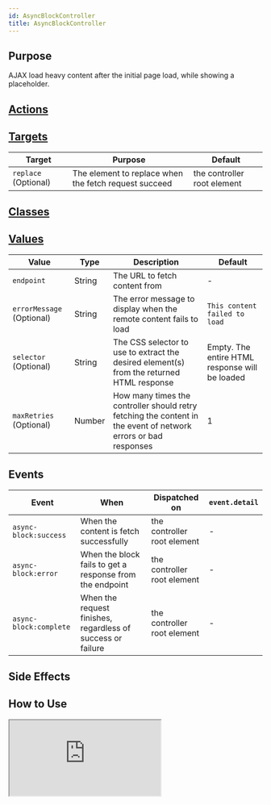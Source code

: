 ```yaml
---
id: AsyncBlockController
title: AsyncBlockController
---
```




## Purpose

AJAX load heavy content after the initial page load, while showing a placeholder.


## [Actions](https://stimulus.hotwire.dev/reference/actions)
<NoActions/>

## [Targets](https://stimulus.hotwire.dev/reference/targets)

| Target               | Purpose                                               | Default                     |
|----------------------|-------------------------------------------------------|-----------------------------|
| `replace` (Optional) | The element to replace when the fetch request succeed | the controller root element |

## [Classes](https://stimulus.hotwire.dev/reference/classes)
<NoClasses/>

## [Values](https://stimulus.hotwire.dev/reference/values)

| Value                     | Type   | Description                                                                                                     | Default                                        |
|---------------------------|--------|-----------------------------------------------------------------------------------------------------------------|------------------------------------------------|
| `endpoint`                | String | The URL to fetch content from                                                                                   | -                                              |
| `errorMessage` (Optional) | String | The error message to display when the remote content fails to load                                              | `This content failed to load`                  |
| `selector` (Optional)     | String | The CSS selector to use to extract the desired element(s) from the returned HTML response                       | Empty. The entire HTML response will be loaded |
| `maxRetries` (Optional)   | Number | How many times the controller should retry fetching the content in the event of network errors or bad responses | 1                                              |

## Events

| Event                  | When                                                        | Dispatched on               | `event.detail` |
|------------------------|-------------------------------------------------------------|-----------------------------|----------------|
| `async-block:success`  | When the content is fetch successfully                      | the controller root element | -              |
| `async-block:error`    | When the block fails to get a response from the endpoint    | the controller root element | -              |
| `async-block:complete` | When the request finishes, regardless of success or failure | the controller root element | -              |

## Side Effects
<NoSideEffects/>



## How to Use

<iframe
  src="https://stimulus-library.netlify.app/controllers/async_block_controller.html"
  style={{width: "100%", height: "500px", border: "0", borderRadius: "4px", overflow: "hidden"}}
  sandbox="allow-forms allow-modals allow-popups allow-presentation allow-same-origin allow-scripts"
/>


The controller will send out a fetch request, and on success will replace the block with the HTML content of the response.

## See Also

[Lazy Block Controller](./LazyBlockController)
[Load Block Controller](./LoadBlockController)
[Poll Block Controller](./PollBlockController)
